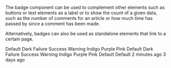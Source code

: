 
The badge component can be used to complement other elements such as buttons or text elements as a label or to show the count of a given data, such as the number of comments for an article or how much time has passed by since a comment has been made.

Alternatively, badges can also be used as standalone elements that link to a certain page.

<CodePreview title="Default badges" className="flex flex-wrap gap-2">
  <Badge color="info">Default</Badge>
  <Badge color="gray">Dark</Badge>
  <Badge color="failure">Failure</Badge>
  <Badge color="success">Success</Badge>
  <Badge color="warning">Warning</Badge>
  <Badge color="indigo">Indigo</Badge>
  <Badge color="purple">Purple</Badge>
  <Badge color="pink">Pink</Badge>
</CodePreview>
<CodePreview title="Large badges" className="flex flex-wrap gap-2">
  <Badge color="info" size="sm">
    Default
  </Badge>
  <Badge color="gray" size="sm">
    Dark
  </Badge>
  <Badge color="failure" size="sm">
    Failure
  </Badge>
  <Badge color="success" size="sm">
    Success
  </Badge>
  <Badge color="warning" size="sm">
    Warning
  </Badge>
  <Badge color="indigo" size="sm">
    Indigo
  </Badge>
  <Badge color="purple" size="sm">
    Purple
  </Badge>
  <Badge color="pink" size="sm">
    Pink
  </Badge>
</CodePreview>
<CodePreview title="Badge as link" className="flex flex-wrap gap-2">
  <Badge href="/badges">Default</Badge>
  <Badge size="sm" href="/badges">
    Default
  </Badge>
</CodePreview>
<CodePreview title="Badge with icon" className="flex flex-wrap gap-2">
  <Badge icon={HiCheck}>2 minutes ago</Badge>
  <Badge color="gray" icon={HiClock}>
    3 days ago
  </Badge>
</CodePreview>
<CodePreview title="Badge with icon only" className="flex flex-wrap gap-2">
  <Badge icon={HiCheck} />
  <Badge color="gray" icon={HiCheck} />
  <Badge size="sm" icon={HiCheck} />
  <Badge color="gray" size="sm" icon={HiCheck} />
</CodePreview>
